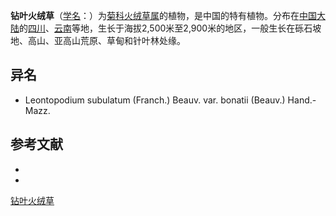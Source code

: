 {{Speciesbox
| name = 钻叶火绒草
| status = 
| status_system = 
| image =
| genus = Leontopodium
| species = subulatum
| authority = (Franch.) Beauv.
| subdivision_ranks =[[变种|变种]]
| subdivision =
* 钻叶火绒草 ''L. s.'' var. ''subulatum''
* 钻叶火绒草疏叶变种 ''L. s.'' var. ''bonatii''
}}

'''钻叶火绒草'''（[[学名|学名]]：{{lang|la|''Leontopodium subulatum''}}）为[[菊科|菊科]][[火绒草属|火绒草属]]的植物，是中国的特有植物。分布在[[中国大陆|中国大陆]]的[[四川|四川]]、[[云南|云南]]等地，生长于海拔2,500米至2,900米的地区，一般生长在砾石坡地、高山、亚高山荒原、草甸和针叶林处缘。

== 异名 ==
* Leontopodium subulatum (Franch.) Beauv. var. bonatii (Beauv.) Hand.-Mazz.

== 参考文献 ==
<div class="references-small">
* {{cite web| url =http://www.bioinfo.cn/db05/KmzwSpecies.php?action=view&id=5003| title =钻叶火绒草（原变种）| work =《中国高等植物数据库全库》| publisher =中国科学院微生物研究所| author =昆明植物研究所| accessdate =2009-02-25| deadurl =yes| archiveurl =https://web.archive.org/web/20160305071025/http://www.bioinfo.cn/db05/KmzwSpecies.php?action=view&id=5003| archivedate =2016-03-05}}
* {{CPNI| zh=钻叶火绒草疏叶变种 | id=178-35892 | binomial=Leontopodium subulatum | authority=(Beauverd) Hand.-Mazz. | var=bonatii | accessdate=2013-01-18}}
</div>
{{Taxonbar|from=Q15231583}}

[[Category:火绒草属|钻叶火绒草]]


{{植物小作品}}